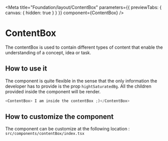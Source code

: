 
<Meta
  title="Foundation/layout/ContentBox"
  parameters={{ previewTabs: { canvas: { hidden: true } } }}
  component={ContentBox}
/>

# ContentBox

The contentBox is used to contain different types of content that enable the understanding of a concept, idea or task.

## How to use it

The component is quite flexible in the sense that the only information the developer has to provide is the prop `hightSaturatedBg`. All the children provided inside the component will be render.

```javascript
<ContentBox> I am inside the contentBox ;)</ContentBox>
```

## How to customize the component

The component can be customize at the following location : `src/components/contentBox/index.tsx`

<ArgsTable of={ContentBox} />
